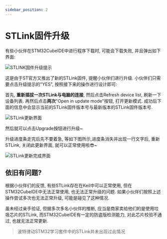 ```yaml
---
sidebar_position: 2
---
```

# STLink固件升级

有些小伙伴在STM32CubeIDE中进行程序下载时, 可能会下载失败, 并且弹出如下界面:

![STLINK固件升级提示](./img/STLinkUpdate/需要升级STLINK固件.png)

这是由于ST官方又推出了新的STLink固件, 提醒小伙伴们进行升级. 小伙伴们只需要点击升级提示的"YES", 按照接下来的操作进行设计即可:

首先, **重新插拔一次STLink与电脑的连接**, 然后点击Refresh device list, 刷新一下设备列表. 再然后点击**两次**"Open in update mode"按钮, 打开更新模式. 成功后下面的信息中会显示当前的STLink固件版本号与最新版本的STLink固件版本号.

![STLink更新界面](img/STLinkUpdate/STLink更新界面.png)

然后就可以点击Upgrade按钮进行升级~ 

升级进度条走完后先不要着急, 等如下图所示,进度条消失并出现一行文字后, 重新STLink, 关闭此更新界面, 就可以正常使用啦😎~

![STLink更新完成界面](img/STLinkUpdate/STLink更新完成界面.png)


## 依旧有问题?

根据小伙伴们的反馈, 有些STLink存在在Keil中可以正常使用, 但在STM32CubeIDE中无法正常使用, 也无法正常升级的问题. 如果小伙伴们按照上述操作尝试多次也无法正常升级, 可能是碰见了这种情况. 

虽未经过亲手验证, 但据多次多名小伙伴的推断, 应当是商家卖给他们的是使用垃圾芯片的STLink, 而STM32CubeIDE有一定的防盗版检测能力, 对此芯片校验不通过, 也就无法正常更新.

> 波特律动STM32学习套件中的STLink并未出现过此情况
